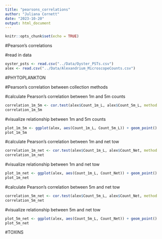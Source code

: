 ```yaml
---
title: "pearsons_correlations"
author: "Juliana Cornett"
date: "2023-10-20"
output: html_document
---
```


```r
knitr::opts_chunk$set(echo = TRUE)
```

#Pearson's correlations

#read in data

```r
oyster_psts <- read.csv("../Data/Oyster_PSTs.csv")
alex <- read.csv("../Data/Alexandrium_MicroscopeCounts.csv")
```

#PHYTOPLANKTON

#Pearson's correlation between collection methods

#calculate Pearson's correlation between 1m and 5m counts

```r
correlation_1m_5m <- cor.test(alex$Count_1m_L, alex$Count_5m_L, method = "pearson")
correlation_1m_5m
```

#visualize relationship between 1m and 5m counts

```r
plot_1m_5m <- ggplot(alex, aes(Count_1m_L, Count_5m_L)) + geom_point() + geom_smooth(method = "lm") + theme_pubr()
plot_1m_5m
```

#calculate Pearson's correlation between 1m and net tow

```r
correlation_1m_net <- cor.test(alex$Count_1m_L, alex$Count_Net, method = "pearson")
correlation_1m_net
```

#visualize relationship between 1m and net tow

```r
plot_1m_net <- ggplot(alex, aes(Count_1m_L, Count_Net)) + geom_point() + geom_smooth(method = "lm") + theme_pubr()
plot_1m_net
```

#calculate Pearson's correlation between 5m and net tow

```r
correlation_5m_net <- cor.test(alex$Count_5m_L, alex$Count_Net, method = "pearson")
correlation_5m_net
```

#visualize relationship between 5m and net tow

```r
plot_5m_net <- ggplot(alex, aes(Count_5m_L, Count_Net)) + geom_point() + geom_smooth(method = "lm") + theme_pubr()
plot_5m_net
```

#TOXINS